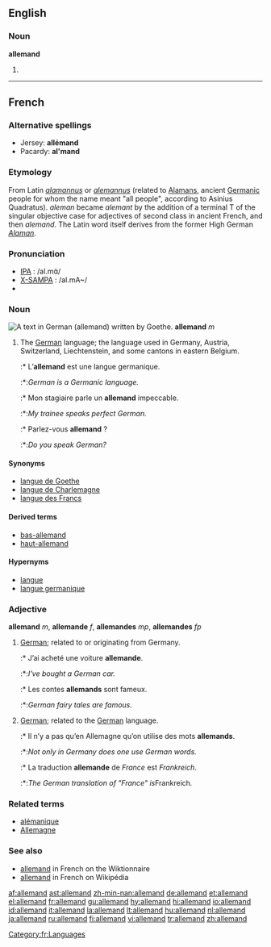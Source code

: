 {{see|Allemand}}
==English==

===Noun===
'''allemand'''

# {{misspelling of|allemande}}

----

==French==

===Alternative spellings===
* Jersey: '''allémand'''
* Pacardy: '''al'mand'''

===Etymology===
From Latin ''[[alamannus]]'' or ''[[alemannus]]'' (related to [[Alaman]]s, ancient [[Germanic]] people for whom the name meant "all people", according to Asinius Quadratus). ''aleman'' became ''alemant'' by the addition of a terminal T of the singular objective case for adjectives of second class in ancient French, and then ''alemand''. The Latin word itself derives from the former High German ''[[Alaman]]''.

===Pronunciation===
*[[IPA]] : /al.mɑ̃/
*[[X-SAMPA]] : /al.mA~/
*{{audio|fr-allemand-fr FR-Paris.ogg|Audio (Parisian)}}

===Noun===
[[Image:Goethe Faust Opening Fraktur 20052706.jpg|thumb|A text in German ('''allemand''') written by Goethe.]]
'''allemand''' ''m''

# The [[German]] language; the language used in Germany, Austria, Switzerland, Liechtenstein, and some cantons in eastern Belgium.
#:* L’'''allemand''' est une langue germanique.
#:*:''German is a Germanic language.''
#:* Mon stagiaire parle un '''allemand''' impeccable.
#:*:''My trainee speaks perfect German.''
#:* Parlez-vous '''allemand''' ?
#:*:''Do you speak German?''

====Synonyms====
* [[langue de Goethe]]
* [[langue de Charlemagne]]
* [[langue des Francs]]

====Derived terms====
* [[bas-allemand]]
* [[haut-allemand]]

====Hypernyms====
* [[langue]]
* [[langue germanique]]

===Adjective===
'''allemand''' ''m'', '''allemande''' ''f'', '''allemandes''' ''mp'', '''allemandes''' ''fp''

# [[German]]; related to or originating from Germany.
#:* J’ai acheté une voiture '''allemande'''.
#:*:''I've bought a German car.''
#:* Les contes '''allemands''' sont fameux.
#:*:''German fairy tales are famous.''
# [[German]]; related to the [[German]] language.
#:* Il n’y a pas qu’en Allemagne qu’on utilise des mots '''allemands'''.
#:*:''Not only in Germany does one use German words.''
#:* La traduction '''allemande''' de ''France'' est ''Frankreich''.
#:*:''The German translation of "France" is ''Frankreich''.''

===Related terms===
*[[alémanique]]
*[[Allemagne]]

===See also===
* [http://fr.wiktionary.org/wiki/allemand allemand] in French on the Wiktionnaire
* [http://fr.wikipedia.org/wiki/Allemand allemand] in French on Wikipédia

[[Category:fr:Languages]]

[[af:allemand]]
[[ast:allemand]]
[[zh-min-nan:allemand]]
[[de:allemand]]
[[et:allemand]]
[[el:allemand]]
[[fr:allemand]]
[[gu:allemand]]
[[hy:allemand]]
[[hi:allemand]]
[[io:allemand]]
[[id:allemand]]
[[it:allemand]]
[[la:allemand]]
[[lt:allemand]]
[[hu:allemand]]
[[nl:allemand]]
[[ja:allemand]]
[[ru:allemand]]
[[fi:allemand]]
[[vi:allemand]]
[[tr:allemand]]
[[zh:allemand]]